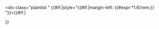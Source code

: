 <div class="plainlist {{{class|}}}" {{#if:{{{style|}}}{{{indent|}}}|style="{{#if:{{{indent|}}}|margin-left: {{#expr:{{{indent}}}*1.6}}em;}} {{{style|}}}"}}>{{#if:{{{1|}}}|
{{{1}}}
</div>}}<noinclude></div>
{{documentation}}
</noinclude>